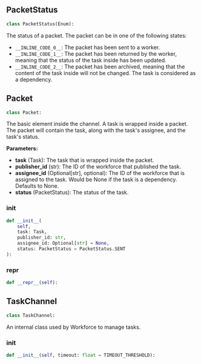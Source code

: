 <a id="camel.societies.workforce.task_channel"></a>

<a id="camel.societies.workforce.task_channel.PacketStatus"></a>

## PacketStatus

```python
class PacketStatus(Enum):
```

The status of a packet. The packet can be in one of the following
states:

- `__INLINE_CODE_0__`: The packet has been sent to a worker.
- `__INLINE_CODE_1__`: The packet has been returned by the worker, meaning that
the status of the task inside has been updated.
- `__INLINE_CODE_2__`: The packet has been archived, meaning that the content of
the task inside will not be changed. The task is considered
as a dependency.

<a id="camel.societies.workforce.task_channel.Packet"></a>

## Packet

```python
class Packet:
```

The basic element inside the channel. A task is wrapped inside a
packet. The packet will contain the task, along with the task's assignee,
and the task's status.

**Parameters:**

- **task** (Task): The task that is wrapped inside the packet.
- **publisher_id** (str): The ID of the workforce that published the task.
- **assignee_id** (Optional[str], optional): The ID of the workforce that is assigned to the task. Would be None if the task is a dependency. Defaults to None.
- **status** (PacketStatus): The status of the task.

<a id="camel.societies.workforce.task_channel.Packet.__init__"></a>

### __init__

```python
def __init__(
    self,
    task: Task,
    publisher_id: str,
    assignee_id: Optional[str] = None,
    status: PacketStatus = PacketStatus.SENT
):
```

<a id="camel.societies.workforce.task_channel.Packet.__repr__"></a>

### __repr__

```python
def __repr__(self):
```

<a id="camel.societies.workforce.task_channel.TaskChannel"></a>

## TaskChannel

```python
class TaskChannel:
```

An internal class used by Workforce to manage tasks.

<a id="camel.societies.workforce.task_channel.TaskChannel.__init__"></a>

### __init__

```python
def __init__(self, timeout: float = TIMEOUT_THRESHOLD):
```
